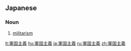 {{also|军国主义}}
==Japanese==
{{wikipedia|lang=ja}}
{{ja-kanjitab|ぐん|こく|しゅ|ぎ|yomi=on}}

===Noun===
{{ja-noun|ぐんこくしゅぎ|kyu=軍國主義}}

# [[militarism]]

[[lt:軍国主義]]
[[hu:軍国主義]]
[[ja:軍国主義]]
[[ru:軍国主義]]
[[zh:軍国主義]]